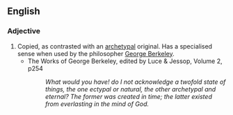 ==English==

===Adjective===
{{head|en|adjective}}

# Copied, as contrasted with an [[archetypal]] original. Has a specialised sense when used by the philosopher [[Wikipedia:George Berkeley|George Berkeley]].
#* The Works of George Berkeley, edited by Luce & Jessop, Volume 2, p254
#*: ''What would you have! do I not acknowledge a twofold state of things, the one ectypal or natural, the other archetypal and eternal? The former was created in time; the latter existed from everlasting in the mind of God.''